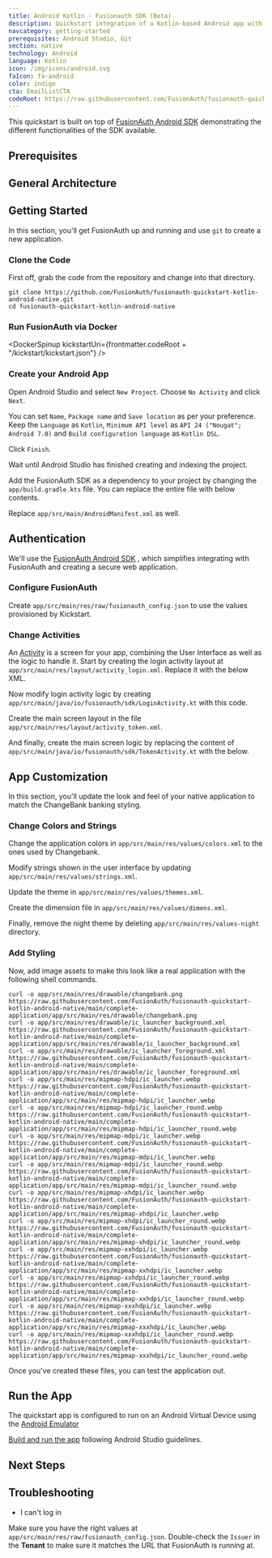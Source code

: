```yaml
---
title: Android Kotlin - Fusionauth SDK (Beta)
description: Quickstart integration of a Kotlin-based Android app with FusionAuth Android SDK
navcategory: getting-started
prerequisites: Android Studio, Git
section: native
technology: Android
language: Kotlin
icon: /img/icons/android.svg
faIcon: fa-android
color: indigo
cta: EmailListCTA
codeRoot: https://raw.githubusercontent.com/FusionAuth/fusionauth-quickstart-kotlin-android-native/main
---
```


This quickstart is built on top of [FusionAuth Android SDK](/docs/sdks/android-sdk) demonstrating the different functionalities of the SDK available.

<Intro fulltext="an Android app with Kotlin"
    repositoryUrl="https://github.com/FusionAuth/fusionauth-quickstart-kotlin-android-native"/>

## Prerequisites

<RemoteContent url="https://raw.githubusercontent.com/FusionAuth/fusionauth-quickstart-kotlin-android-native/main/README.md"
    tags="forDocSitePrerequisites" />

## General Architecture

<LoginArchitectureWeb/>

## Getting Started

In this section, you'll get FusionAuth up and running and use `git` to create a new application.

### Clone the Code

First off, grab the code from the repository and change into that directory.

```shell
git clone https://github.com/FusionAuth/fusionauth-quickstart-kotlin-android-native.git
cd fusionauth-quickstart-kotlin-android-native
```

### Run FusionAuth via Docker

<DockerSpinup kickstartUri={frontmatter.codeRoot + "/kickstart/kickstart.json"} />

### Create your Android App

Open Android Studio and select `New Project`. Choose `No Activity` and click `Next`.

You can set `Name`, `Package name` and `Save location` as per your preference.
Keep the `Language` as `Kotlin`, `Minimum API level` as `API 24 ("Nougat"; Android 7.0)` and `Build configuration language` as `Kotlin DSL`.

Click `Finish`.

Wait until Android Studio has finished creating and indexing the project.

Add the FusionAuth SDK as a dependency to your project by changing the `app/build.gradle.kts` file. You can replace the entire file with below contents.

<RemoteCode url="https://raw.githubusercontent.com/FusionAuth/fusionauth-quickstart-kotlin-android-native/main/complete-application/app/build.gradle.kts"
            lang="kotlin"/>

Replace `app/src/main/AndroidManifest.xml` as well.

<RemoteCode url="https://raw.githubusercontent.com/FusionAuth/fusionauth-quickstart-kotlin-android-native/main/complete-application/app/src/main/AndroidManifest.xml"
            lang="kotlin"/>

## Authentication

We'll use the [FusionAuth Android SDK](/docs/sdks/android-sdk) , which simplifies integrating with FusionAuth and creating a secure web application.

### Configure FusionAuth

Create `app/src/main/res/raw/fusionauth_config.json` to use the values provisioned by Kickstart.

<RemoteCode url="https://raw.githubusercontent.com/FusionAuth/fusionauth-android-sdk/main/app/src/main/res/raw/fusionauth_config.json"
            lang="json"/>

### Change Activities

An [Activity](https://developer.android.com/guide/components/activities/intro-activities) is a screen for your app, combining the User Interface as well as the logic to handle it.
Start by creating the login activity layout at `app/src/main/res/layout/activity_login.xml`. Replace it with the below XML.

<RemoteCode url="https://raw.githubusercontent.com/FusionAuth/fusionauth-quickstart-kotlin-android-native/main/complete-application/app/src/main/res/layout/activity_login.xml"
    lang="xml"/>

Now modify login activity logic by creating `app/src/main/java/io/fusionauth/sdk/LoginActivity.kt` with this code.

<RemoteCode url="https://raw.githubusercontent.com/FusionAuth/fusionauth-quickstart-kotlin-android-native/main/complete-application/app/src/main/java/io/fusionauth/sdk/LoginActivity.kt"
    lang="kotlin"/>

Create the main screen layout in the file `app/src/main/res/layout/activity_token.xml`.

<RemoteCode url="https://raw.githubusercontent.com/FusionAuth/fusionauth-quickstart-kotlin-android-native/main/complete-application/app/src/main/res/layout/activity_token.xml"
    lang="xml"/>

And finally, create the main screen logic by replacing the content of `app/src/main/java/io/fusionauth/sdk/TokenActivity.kt` with the below.

<RemoteCode url="https://raw.githubusercontent.com/FusionAuth/fusionauth-quickstart-kotlin-android-native/main/complete-application/app/src/main/java/io/fusionauth/sdk/TokenActivity.kt"
    lang="kotlin"/>

## App Customization

In this section, you'll update the look and feel of your native application to match the ChangeBank banking styling.

### Change Colors and Strings

Change the application colors in `app/src/main/res/values/colors.xml` to the ones used by Changebank.

<RemoteCode url="https://raw.githubusercontent.com/FusionAuth/fusionauth-quickstart-kotlin-android-native/main/complete-application/app/src/main/res/values/colors.xml"
    lang="xml"/>

Modify strings shown in the user interface by updating `app/src/main/res/values/strings.xml`.

<RemoteCode url="https://raw.githubusercontent.com/FusionAuth/fusionauth-quickstart-kotlin-android-native/main/complete-application/app/src/main/res/values/strings.xml"
    lang="xml"/>

Update the theme in `app/src/main/res/values/themes.xml`.

<RemoteCode url="https://raw.githubusercontent.com/FusionAuth/fusionauth-quickstart-kotlin-android-native/main/complete-application/app/src/main/res/values/themes.xml"
    lang="xml"/>

Create the dimension file in `app/src/main/res/values/dimens.xml`.

<RemoteCode url="https://raw.githubusercontent.com/FusionAuth/fusionauth-quickstart-kotlin-android-native/main/complete-application/app/src/main/res/values/dimens.xml"
            lang="xml"/>

Finally, remove the night theme by deleting `app/src/main/res/values-night` directory.

### Add Styling

Now, add image assets to make this look like a real application with the following shell commands.

```shell
curl -o app/src/main/res/drawable/changebank.png https://raw.githubusercontent.com/FusionAuth/fusionauth-quickstart-kotlin-android-native/main/complete-application/app/src/main/res/drawable/changebank.png
curl -o app/src/main/res/drawable/ic_launcher_background.xml https://raw.githubusercontent.com/FusionAuth/fusionauth-quickstart-kotlin-android-native/main/complete-application/app/src/main/res/drawable/ic_launcher_background.xml
curl -o app/src/main/res/drawable/ic_launcher_foreground.xml https://raw.githubusercontent.com/FusionAuth/fusionauth-quickstart-kotlin-android-native/main/complete-application/app/src/main/res/drawable/ic_launcher_foreground.xml
curl -o app/src/main/res/mipmap-hdpi/ic_launcher.webp https://raw.githubusercontent.com/FusionAuth/fusionauth-quickstart-kotlin-android-native/main/complete-application/app/src/main/res/mipmap-hdpi/ic_launcher.webp
curl -o app/src/main/res/mipmap-hdpi/ic_launcher_round.webp https://raw.githubusercontent.com/FusionAuth/fusionauth-quickstart-kotlin-android-native/main/complete-application/app/src/main/res/mipmap-hdpi/ic_launcher_round.webp
curl -o app/src/main/res/mipmap-mdpi/ic_launcher.webp https://raw.githubusercontent.com/FusionAuth/fusionauth-quickstart-kotlin-android-native/main/complete-application/app/src/main/res/mipmap-mdpi/ic_launcher.webp
curl -o app/src/main/res/mipmap-mdpi/ic_launcher_round.webp https://raw.githubusercontent.com/FusionAuth/fusionauth-quickstart-kotlin-android-native/main/complete-application/app/src/main/res/mipmap-mdpi/ic_launcher_round.webp
curl -o app/src/main/res/mipmap-xhdpi/ic_launcher.webp https://raw.githubusercontent.com/FusionAuth/fusionauth-quickstart-kotlin-android-native/main/complete-application/app/src/main/res/mipmap-xhdpi/ic_launcher.webp
curl -o app/src/main/res/mipmap-xhdpi/ic_launcher_round.webp https://raw.githubusercontent.com/FusionAuth/fusionauth-quickstart-kotlin-android-native/main/complete-application/app/src/main/res/mipmap-xhdpi/ic_launcher_round.webp
curl -o app/src/main/res/mipmap-xxhdpi/ic_launcher.webp https://raw.githubusercontent.com/FusionAuth/fusionauth-quickstart-kotlin-android-native/main/complete-application/app/src/main/res/mipmap-xxhdpi/ic_launcher.webp
curl -o app/src/main/res/mipmap-xxhdpi/ic_launcher_round.webp https://raw.githubusercontent.com/FusionAuth/fusionauth-quickstart-kotlin-android-native/main/complete-application/app/src/main/res/mipmap-xxhdpi/ic_launcher_round.webp
curl -o app/src/main/res/mipmap-xxxhdpi/ic_launcher.webp https://raw.githubusercontent.com/FusionAuth/fusionauth-quickstart-kotlin-android-native/main/complete-application/app/src/main/res/mipmap-xxxhdpi/ic_launcher.webp
curl -o app/src/main/res/mipmap-xxxhdpi/ic_launcher_round.webp https://raw.githubusercontent.com/FusionAuth/fusionauth-quickstart-kotlin-android-native/main/complete-application/app/src/main/res/mipmap-xxxhdpi/ic_launcher_round.webp
```

Once you've created these files, you can test the application out.

## Run the App

The quickstart app is configured to run on an Android Virtual Device using the [Android Emulator](https://developer.android.com/studio/run/emulator)

[Build and run the app](https://developer.android.com/studio/run/) following Android Studio guidelines.

<QuickstartTshirtCTA/>

## Next Steps

<NextSteps/>

## Troubleshooting

* I can't log in

Make sure you have the right values at `app/src/main/res/raw/fusionauth_config.json`. Double-check the `Issuer` in the **Tenant** to make sure it matches the URL that FusionAuth is running at.
